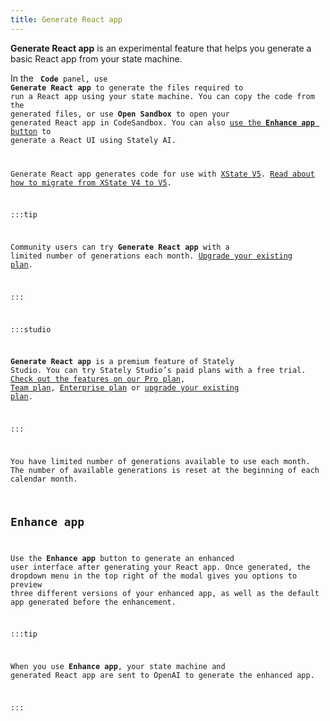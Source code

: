 ```yaml
---
title: Generate React app
---
```


**Generate React app** is an experimental feature that helps you generate a basic React app from your state machine. 

In the <Code size={18} /> **Code** panel, use **Generate React app** to generate the files required to run a React app using your state machine. You can copy the code from the generated files, or use **Open Sandbox** to open your generated React app in CodeSandbox. You can also [use the **Enhance app** button](#enhance-app) to generate a React UI using Stately AI.

Generate React app generates code for use with [XState V5](/docs/xstate). [Read about how to migrate from XState V4 to V5](/docs/migration).

:::tip

Community users can try **Generate React app** with a limited number of generations each month. [Upgrade your existing plan](https://stately.ai/registry/billing).

:::

:::studio

**Generate React app** is a premium feature of Stately Studio. You can try Stately Studio’s paid plans with a free trial. [Check out the features on our Pro plan](studio-pro-plan.mdx), [Team plan](studio-team-plan.mdx), [Enterprise plan](studio-enterprise-plan.mdx) or [upgrade your existing plan](https://stately.ai/registry/billing).

:::

You have limited number of generations available to use each month. The number of available generations is reset at the beginning of each calendar month.

## Enhance app

Use the **Enhance app** button to generate an enhanced user interface after generating your React app. Once generated, the dropdown menu in the top right of the modal gives you options to preview three different versions of your enhanced app, as well as the default app generated before the enhancement.

:::tip

When you use **Enhance app**, your state machine and generated React app are sent to OpenAI to generate the enhanced app.

:::
